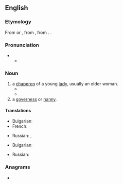 ==English==

===Etymology===
From {{bor|en|osp|duenna}} or {{m|osp|dueña}}, from {{der|en|VL.|donna}}, from {{der|en|la|domina||Lady}}. {{doublet|en|dame}}.

===Pronunciation===
* {{IPA|en|/duˈɛ.nə/}}
** {{audio|en|LL-Q1860 (eng)-Vealhurl-duenna.wav|Audio (UK)}}

===Noun===
{{en-noun}}

# a [[chaperon]] of a young [[lady]], usually an older woman.
#* {{RQ:Landon Francesca Carrara|page=193|volume=III|text='Madam, I have a secret to tell you.' Now the very word secret is enough to rouse any one's curiosity; and, giving a quick glance round to see if her '''duennas''' were on the alert, she prepared to listen, and I saw that her eye had caught sight of the letter.}}
#* {{quote-book|en|year=1949|author=Joseph Campbell|title=The Hero with a Thousand Faces|passage= Then he placed her in a house and shut her up in a chamber, appointing ten old women as '''duennas''' to guard her, and forbade her to go forth to the Seven Palaces.}}
# a [[governess]] or [[nanny]].

====Translations====
{{trans-top|a chaperon of a young lady}}
* Bulgarian: {{t|bg|компаньо́нка|f}}
* French: {{t+|fr|accompagnatrice|f}}
{{trans-mid}}
* Russian: {{t+|ru|компаньо́нка|f}}, {{t+|ru|дуэ́нья|f}}
{{trans-bottom}}

{{trans-top|a governess or nanny}}
* Bulgarian: {{t|bg|гуверна́нтка|f}}
{{trans-mid}}
* Russian: {{t+|ru|гуверна́нтка|f}}
{{trans-bottom}}

===Anagrams===
* {{anagrams|en|a=adennu|undean}}